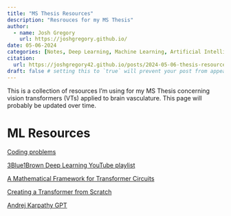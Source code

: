 ```yaml
---
title: "MS Thesis Resources"
description: "Resrouces for my MS Thesis"
author:
  - name: Josh Gregory
    url: https://joshgregory.github.io/
date: 05-06-2024
categories: [Notes, Deep Learning, Machine Learning, Artificial Intelligence, Thesis] # self-defined categories
citation: 
  url: https://joshgregory42.github.io/posts/2024-05-06-thesis-resources/ 
draft: false # setting this to `true` will prevent your post from appearing on your listing page until you're ready!
---
```


This is a collection of resources I'm using for my MS Thesis concerning vision transformers (VTs) applied to brain vasculature. This page will probably be updated over time.

# ML Resources

[Coding problems](https://www.gptandchill.ai/codingproblems)

[3Blue1Brown Deep Learning YouTube playlist](https://www.youtube.com/watch?v=aircAruvnKk&list=PLZHQObOWTQDNU6R1_67000Dx_ZCJB-3pi)

[A Mathematical Framework for Transformer Circuits](https://transformer-circuits.pub/2021/framework/index.html)

[Creating a Transformer from Scratch](https://benjaminwarner.dev/2023/07/01/attention-mechanism)

[Andrej Karpathy GPT](https://benjaminwarner.dev/2023/07/01/attention-mechanism)
